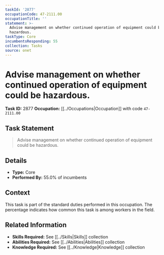 ```yaml
---
taskId: '2877'
occupationCode: 47-2111.00
occupationTitle: ''
statement: >-
  Advise management on whether continued operation of equipment could be
  hazardous.
taskType: Core
incumbentsResponding: 55
collection: Tasks
source: onet
---
```

# Advise management on whether continued operation of equipment could be hazardous.

**Task ID:** 2877
**Occupation:** [[../Occupations|Occupation]] with code `47-2111.00`

## Task Statement

> Advise management on whether continued operation of equipment could be hazardous.

## Details

- **Type:** Core
- **Performed By:** 55.0% of incumbents

## Context

This task is part of the standard duties performed in this occupation. The percentage indicates how common this task is among workers in the field.

## Related Information

- **Skills Required:** See [[../Skills|Skills]] collection
- **Abilities Required:** See [[../Abilities|Abilities]] collection
- **Knowledge Required:** See [[../Knowledge|Knowledge]] collection
